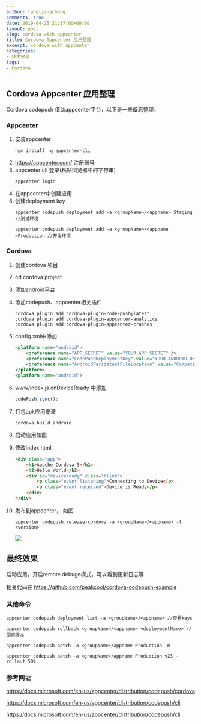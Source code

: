 ```yaml
---
author: tangliangcheng
comments: true
date: 2019-04-25 21:17:00+00:00
layout: post
slug: cordova with appcenter
title: Cordova Appcenter 应用整理
excerpt: cordova with appcenter
categories:
- 技术分享
tags:
- Cordova
---
```


## Cordova Appcenter 应用整理

Cordova codepush 借助appcenter平台，以下是一些备忘整理。

### Appcenter

1. 安装appcenter
    ```shell
    npm install -g appcenter-cli 
    ```
2. https://appcenter.com/ 注册账号
3. appcenter cli 登录(粘贴浏览器中的字符串)
    ```shell
    appcenter login
    ```
4. 在appcenter中创建应用
5. 创建deployment key
    ```shell
    appcenter codepush deployment add -a <groupName>/<appname> Staging //测试环境

    appcenter codepush deployment add -a <groupName>/<appname >Production //开发环境
    ```

### Cordova

1. 创建cordova 项目
2. cd cordova project
3. 添加android平台
4. 添加codepush、appcenter相关插件
    ```shell
    cordova plugin add cordova-plugin-code-push@latest
    cordova plugin add cordova-plugin-appcenter-analytics
    cordova plugin add cordova-plugin-appcenter-crashes
    ```
5. config.xml中添加
    ```xml
    <platform name="android"> 
        <preference name="APP_SECRET" value="YOUR_APP_SECRET" />
        <preference name="CodePushDeploymentKey" value="YOUR-ANDROID-DEPLOYMENT-KEY" />
        <preference name="AndroidPersistentFileLocation" value="Compatibility" />
    </platform>
    <platform name="android">
    ```
6. www/index.js onDeviceReady 中添加

    ```js
    codePush.sync();
    ```
7. 打包apk应用安装
    ```
    cordova build android
    ```
8. 启动应用如图
9. 修改index.html
    ```html
    <div class="app">
        <h1>Apache Cordova-5</h1>
        <h2>Hello World</h2>
        <div id="deviceready" class="blink">
            <p class="event listening">Connecting to Device</p>
            <p class="event received">Device is Ready</p>
        </div>
    </div>
    ```
10. 发布到appcenter， 如图
    ```shell
    appcenter codepush release-cordova -a <groupName>/<appname> -t <version>
    ```
    
    ![](https://ws3.sinaimg.cn/large/006tNc79gy1g2f8dnnde1j31s40u0adt.jpg)

## 最终效果

启动应用，开启remote debuge模式，可以看到更新日志等

相关代码在 https://github.com/peakcool/cordova-codepush-example


### 其他命令

```
appcenter codepush deployment list -a <groupName>/<appname> //查看keys

appcenter codepush rollback <groupName>/<appname> <deploymentName> //回滚版本

appcenter codepush patch -a <groupName>/appname Production -m

appcenter codepush patch -a <groupName>/appname Production v23 -rollout 50%
```

### 参考网址

https://docs.microsoft.com/en-us/appcenter/distribution/codepush/cordova

https://docs.microsoft.com/en-us/appcenter/distribution/codepush/cli

https://docs.microsoft.com/en-us/appcenter/distribution/codepush/cli
